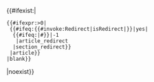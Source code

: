 <includeonly>{{#ifexist:{{{1|}}}|
 {{#ifexpr:{{PAGESIZE:{{{1|}}}|R}}>0|
  {{#ifeq:{{#invoke:Redirect|isRedirect|{{{1|}}}}}|yes|
   {{#ifeq:{{Str find|{{#invoke:Redirect|main|{{{1|}}}|fulltext=y}}|#}}|-1
    |article_redirect
   |section_redirect}}
  |article}}
 |blank}}
|noexist}}</includeonly><noinclude>
{{documentation}}
</noinclude>